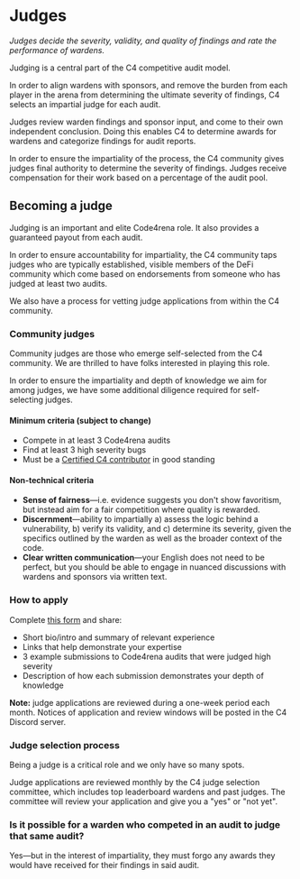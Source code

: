 # Judges

_Judges decide the severity, validity, and quality of findings and rate the performance of wardens._

Judging is a central part of the C4 competitive audit model.

In order to align wardens with sponsors, and remove the burden from each player in the arena from determining the ultimate severity of findings, C4 selects an impartial judge for each audit.

Judges review warden findings and sponsor input, and come to their own independent conclusion. Doing this enables C4 to determine awards for wardens and categorize findings for audit reports.

In order to ensure the impartiality of the process, the C4 community gives judges final authority to determine the severity of findings. Judges receive compensation for their work based on a percentage of the audit pool.

## Becoming a judge

Judging is an important and elite Code4rena role. It also provides a guaranteed payout from each audit.

In order to ensure accountability for impartiality, the C4 community taps judges who are typically established, visible members of the DeFi community which come based on endorsements from someone who has judged at least two audits.

We also have a process for vetting judge applications from within the C4 community.

### Community judges&#x20;

Community judges are those who emerge self-selected from the C4 community. We are thrilled to have folks interested in playing this role.

In order to ensure the impartiality and depth of knowledge we aim for among judges, we have some additional diligence required for self-selecting judges.

#### Minimum criteria (subject to change)

* Compete in at least 3 Code4rena audits
* Find at least 3 high severity bugs
* Must be a [Certified C4 contributor](/roles/certified-contributors) in good standing

#### Non-technical criteria

* **Sense of fairness**—i.e. evidence suggests you don't show favoritism, but instead aim for a fair competition where quality is rewarded.
* **Discernment**—ability to impartially a) assess the logic behind a vulnerability, b) verify its validity, and c) determine its severity, given the specifics outlined by the warden as well as the broader context of the code.
* **Clear written communication**—your English does not need to be perfect, but you should be able to engage in nuanced discussions with wardens and sponsors via written text.

### How to apply

Complete [this form](https://code4rena.com/judge-application/) and share:

* Short bio/intro and summary of relevant experience
* Links that help demonstrate your expertise
* 3 example submissions to Code4rena audits that were judged high severity
* Description of how each submission demonstrates your depth of knowledge

**Note:** judge applications are reviewed during a one-week period each month. Notices of application and review windows will be posted in the C4 Discord server.&#x20;

### Judge selection process

Being a judge is a critical role and we only have so many spots.&#x20;

Judge applications are reviewed monthly by the C4 judge selection committee, which includes top leaderboard wardens and past judges. The committee will review your application and give you a "yes" or "not yet".

### Is it possible for a warden who competed in an audit to judge that same audit?

Yes—but in the interest of impartiality, they must forgo any awards they would have received for their findings in said audit.
